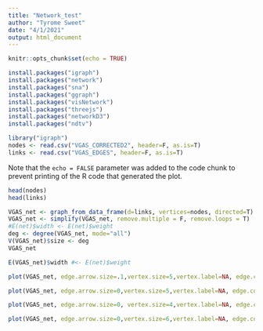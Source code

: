 ```yaml
---
title: "Network_test"
author: "Tyrome Sweet"
date: "4/1/2021"
output: html_document
---
```


```r
knitr::opts_chunk$set(echo = TRUE)
```

```r
install.packages("igraph") 
install.packages("network") 
install.packages("sna")
install.packages("ggraph")
install.packages("visNetwork")
install.packages("threejs")
install.packages("networkD3")
install.packages("ndtv")
```

```r
library("igraph")
nodes <- read.csv("VGAS_CORRECTED2", header=F, as.is=T)
links <- read.csv("VGAS_EDGES", header=F, as.is=T)
```

Note that the `echo = FALSE` parameter was added to the code chunk to prevent printing of the R code that generated the plot.
```r
head(nodes)
head(links)
```

```r
VGAS_net <- graph_from_data_frame(d=links, vertices=nodes, directed=T)
VGAS_net <- simplify(VGAS_net, remove.multiple = F, remove.loops = T)
#E(net)$width <- E(net)$weight
deg <- degree(VGAS_net, mode="all")
V(VGAS_net)$size <- deg
VGAS_net
```
```r
E(VGAS_net)$width #<- E(net)$weight
```
```r
plot(VGAS_net, edge.arrow.size=.1,vertex.size=5,vertex.label=NA, edge.color="red", layout=layout_with_mds)
```

```r
plot(VGAS_net, edge.arrow.size=0,vertex.size=5,vertex.label=NA, edge.color="red", layout=layout_with_mds)
```
```r
plot(VGAS_net, edge.arrow.size=0, vertex.size=4,vertex.label=NA, edge.color="red")
```

```r
plot(VGAS_net, edge.arrow.size=0,vertex.size=6,vertex.label=NA, edge.color="red", layout=layout_with_gem)
```